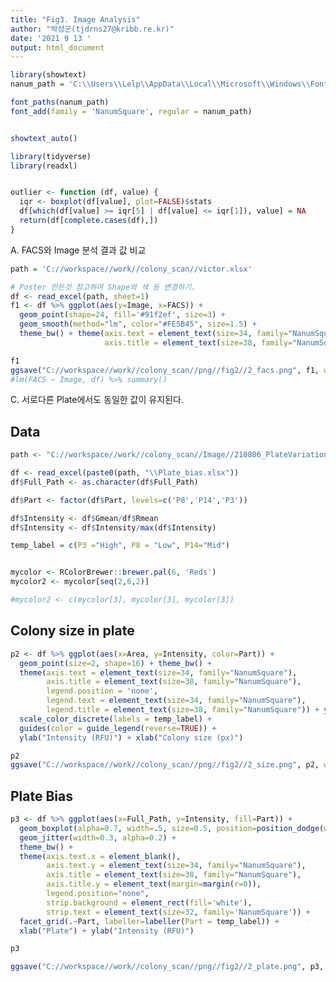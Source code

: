 ---
title: "Fig3. Image Analysis"
author: "박성군(tjdrns27@kribb.re.kr)"
date: '2021 9 13 '
output: html_document
---

``` {r}
library(showtext)
nanum_path = 'C:\\Users\\Lelp\\AppData\\Local\\Microsoft\\Windows\\Fonts\\NanumSquareEB.ttf'

font_paths(nanum_path)
font_add(family = 'NanumSquare', regular = nanum_path)


showtext_auto()
```

```{r, include=FALSE}
library(tidyverse)
library(readxl)


outlier <- function (df, value) {
  iqr <- boxplot(df[value], plot=FALSE)$stats
  df[which(df[value] >= iqr[5] | df[value] <= iqr[1]), value] = NA
  return(df[complete.cases(df),])
}
```

A. FACS와 Image 분석 결과 값 비교

``` {r}
path = 'C://workspace//work//colony_scan//victor.xlsx'

# Poster 만든것 참고하여 Shape와 색 등 변경하기.
df <- read_excel(path, sheet=1)
f1 <- df %>% ggplot(aes(y=Image, x=FACS)) +
  geom_point(shape=24, fill='#91f2ef', size=3) +
  geom_smooth(method="lm", color="#FE5B45", size=1.5) +
  theme_bw() + theme(axis.text = element_text(size=34, family="NanumSquare"),
                     axis.title = element_text(size=38, family="NanumSquare"))

f1
ggsave("C://workspace//work//colony_scan//png//fig2//2_facs.png", f1, width=4.5, height=3)
#lm(FACS ~ Image, df) %>% summary()
```
C. 서로다른 Plate에서도 동일한 값이 유지된다.

## Data
``` {r}
path <- "C://workspace//work//colony_scan//Image//210806_PlateVariation"

df <- read_excel(paste0(path, "\\Plate_bias.xlsx"))
df$Full_Path <- as.character(df$Full_Path)

df$Part <- factor(df$Part, levels=c('P8','P14','P3'))

df$Intensity <- df$Gmean/df$Rmean
df$Intensity <- df$Intensity/max(df$Intensity)

temp_label = c(P3 ="High", P8 = "Low", P14="Mid")


mycolor <- RColorBrewer::brewer.pal(6, 'Reds')
mycolor2 <- mycolor[seq(2,6,2)]

#mycolor2 <- c(mycolor[3], mycolor[3], mycolor[3])
```

## Colony size in plate
``` {r}
p2 <- df %>% ggplot(aes(x=Area, y=Intensity, color=Part)) +
  geom_point(size=2, shape=16) + theme_bw() +
  theme(axis.text = element_text(size=34, family="NanumSquare"),
        axis.title = element_text(size=38, family="NanumSquare"),
        legend.position = 'none',
        legend.text = element_text(size=34, family="NanumSquare"),
        legend.title = element_text(size=38, family="NanumSquare")) + ylim(c(0,1)) +
  scale_color_discrete(labels = temp_label) +
  guides(color = guide_legend(reverse=TRUE)) +
  ylab("Intensity (RFU)") + xlab("Colony size (px)")

p2
ggsave("C://workspace//work//colony_scan//png//fig2//2_size.png", p2, width=4.5, height=3)
```

## Plate Bias
``` {r}
p3 <- df %>% ggplot(aes(x=Full_Path, y=Intensity, fill=Part)) +
  geom_boxplot(alpha=0.7, width=.5, size=0.5, position=position_dodge(width=0.5)) +
  geom_jitter(width=0.3, alpha=0.2) + 
  theme_bw() +
  theme(axis.text.x = element_blank(),
        axis.text.y = element_text(size=34, family="NanumSquare"),
        axis.title = element_text(size=38, family="NanumSquare"),
        axis.title.y = element_text(margin=margin(r=0)),
        legend.position="none",
        strip.background = element_rect(fill='white'),
        strip.text = element_text(size=32, family='NanumSquare')) +
  facet_grid(.~Part, labeller=labeller(Part = temp_label)) +
  xlab("Plate") + ylab("Intensity (RFU)")

p3

ggsave("C://workspace//work//colony_scan//png//fig2//2_plate.png", p3, width=5, height=3)
```